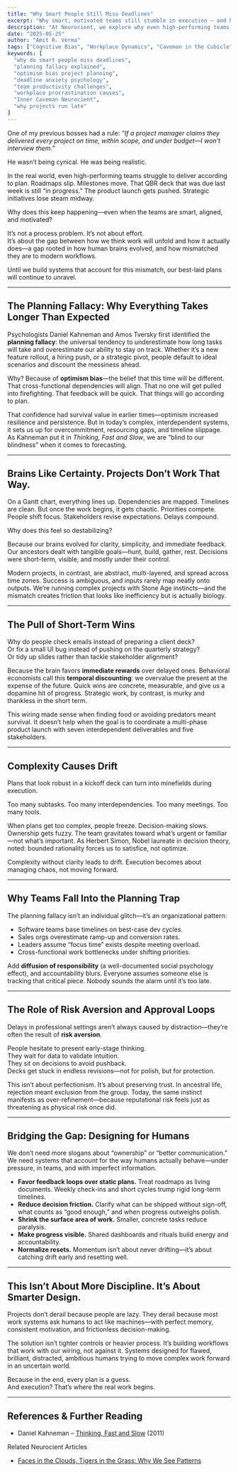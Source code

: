 ```yaml
---
title: "Why Smart People Still Miss Deadlines"
excerpt: "Why smart, motivated teams still stumble in execution — and how evolutionary wiring, cognitive biases, and organizational dynamics conspire to derail even the best-laid plans."
description: "At Neurocient, we explore why even high-performing teams miss deadlines. From the planning fallacy and optimism bias to short-term brain wiring and risk aversion, here’s why execution slips—and how to design systems that work with human instincts instead of against them."
date: "2025-05-25"
author: "Amit R. Verma"
tags: ["Cognitive Bias", "Workplace Dynamics", "Caveman in the Cubicle", "Inner Caveman"]
keywords: [
  "why do smart people miss deadlines",
  "planning fallacy explained",
  "optimism bias project planning",
  "deadline anxiety psychology",
  "team productivity challenges",
  "workplace procrastination causes",
  "Inner Caveman Neurocient",
  "why projects run late"
]
---
```


One of my previous bosses had a rule: *“If a project manager claims they delivered every project on time, within scope, and under budget—I won’t interview them.”*

He wasn’t being cynical. He was being realistic.

In the real world, even high-performing teams struggle to deliver according to plan. Roadmaps slip. Milestones move. That QBR deck that was due last week is still “in progress.” The product launch gets pushed. Strategic initiatives lose steam midway.

Why does this keep happening—even when the teams are smart, aligned, and motivated?

It’s not a process problem. It’s not about effort.  
It’s about the gap between how we think work will unfold and how it actually does—a gap rooted in how human brains evolved, and how mismatched they are to modern workflows.

Until we build systems that account for this mismatch, our best-laid plans will continue to unravel.

---

## The Planning Fallacy: Why Everything Takes Longer Than Expected

Psychologists Daniel Kahneman and Amos Tversky first identified the **planning fallacy**: the universal tendency to underestimate how long tasks will take and overestimate our ability to stay on track. Whether it’s a new feature rollout, a hiring push, or a strategic pivot, people default to ideal scenarios and discount the messiness ahead.

Why? Because of **optimism bias**—the belief that this time will be different. That cross-functional dependencies will align. That no one will get pulled into firefighting. That feedback will be quick. That things will go according to plan.

That confidence had survival value in earlier times—optimism increased resilience and persistence. But in today’s complex, interdependent systems, it sets us up for overcommitment, resourcing gaps, and timeline slippage. As Kahneman put it in *Thinking, Fast and Slow*, we are “blind to our blindness” when it comes to forecasting.

---

## Brains Like Certainty. Projects Don’t Work That Way.

On a Gantt chart, everything lines up. Dependencies are mapped. Timelines are clean. But once the work begins, it gets chaotic. Priorities compete. People shift focus. Stakeholders revise expectations. Delays compound.

Why does this feel so destabilizing?

Because our brains evolved for clarity, simplicity, and immediate feedback. Our ancestors dealt with tangible goals—hunt, build, gather, rest. Decisions were short-term, visible, and mostly under their control.  

Modern projects, in contrast, are abstract, multi-layered, and spread across time zones. Success is ambiguous, and inputs rarely map neatly onto outputs. We’re running complex projects with Stone Age instincts—and the mismatch creates friction that looks like inefficiency but is actually biology.

---

## The Pull of Short-Term Wins

Why do people check emails instead of preparing a client deck?  
Or fix a small UI bug instead of pushing on the quarterly strategy?  
Or tidy up slides rather than tackle stakeholder alignment?

Because the brain favors **immediate rewards** over delayed ones. Behavioral economists call this **temporal discounting**: we overvalue the present at the expense of the future. Quick wins are concrete, measurable, and give us a dopamine hit of progress. Strategic work, by contrast, is murky and thankless in the short term.

This wiring made sense when finding food or avoiding predators meant survival. It doesn’t help when the goal is to coordinate a multi-phase product launch with seven interdependent deliverables and five stakeholders.

---

## Complexity Causes Drift

Plans that look robust in a kickoff deck can turn into minefields during execution.

Too many subtasks. Too many interdependencies. Too many meetings. Too many tools.

When plans get too complex, people freeze. Decision-making slows. Ownership gets fuzzy. The team gravitates toward what’s urgent or familiar—not what’s important. As Herbert Simon, Nobel laureate in decision theory, noted: bounded rationality forces us to satisfice, not optimize.

Complexity without clarity leads to drift. Execution becomes about managing chaos, not moving forward.

---

## Why Teams Fall Into the Planning Trap

The planning fallacy isn’t an individual glitch—it’s an organizational pattern:

- Software teams base timelines on best-case dev cycles.  
- Sales orgs overestimate ramp-up and conversion rates.  
- Leaders assume “focus time” exists despite meeting overload.  
- Cross-functional work bottlenecks under shifting priorities.  

Add **diffusion of responsibility** (a well-documented social psychology effect), and accountability blurs. Everyone assumes someone else is tracking that critical piece. Nobody sounds the alarm until it’s too late.

---

## The Role of Risk Aversion and Approval Loops

Delays in professional settings aren’t always caused by distraction—they’re often the result of **risk aversion**.

People hesitate to present early-stage thinking.  
They wait for data to validate intuition.  
They sit on decisions to avoid pushback.  
Decks get stuck in endless revisions—not for polish, but for protection.

This isn’t about perfectionism. It’s about preserving trust. In ancestral life, rejection meant exclusion from the group. Today, the same instinct manifests as over-refinement—because reputational risk feels just as threatening as physical risk once did.

---

## Bridging the Gap: Designing for Humans

We don’t need more slogans about “ownership” or “better communication.” We need systems that account for the way humans actually behave—under pressure, in teams, and with imperfect information.

- **Favor feedback loops over static plans.** Treat roadmaps as living documents. Weekly check-ins and short cycles trump rigid long-term timelines.  
- **Reduce decision friction.** Clarify what can be shipped without sign-off, what counts as “good enough,” and when progress outweighs polish.  
- **Shrink the surface area of work.** Smaller, concrete tasks reduce paralysis.  
- **Make progress visible.** Shared dashboards and rituals build energy and accountability.  
- **Normalize resets.** Momentum isn’t about never drifting—it’s about catching drift early and resetting well.  

---

## This Isn’t About More Discipline. It’s About Smarter Design.

Projects don’t derail because people are lazy. They derail because most work systems ask humans to act like machines—with perfect memory, consistent motivation, and frictionless decision-making.

The solution isn’t tighter controls or heavier process. It’s building workflows that work with our wiring, not against it. Systems designed for flawed, brilliant, distracted, ambitious humans trying to move complex work forward in an uncertain world.

Because in the end, every plan is a guess.  
And execution? That’s where the real work begins.

---

## References & Further Reading

- Daniel Kahneman – [Thinking, Fast and Slow](/books/thinking-fast-and-slow) (2011)  

Related Neurocient Articles
- [Faces in the Clouds, Tigers in the Grass: Why We See Patterns](/insights/false-patterns)
